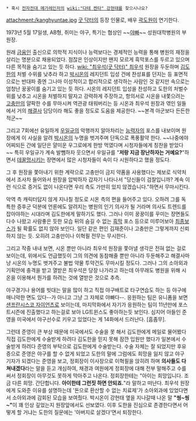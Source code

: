  * 혹시 [[전자전대 메가레인저]]의 [[wiki:"다테 켄타" 강현태]]를 찾으시나요?

attachment:/kanghyuntae.jpg
[[굿 닥터]]의 등장 인물로, 배우 [[곽도원]]이 연기한다.

1973년 5월 17일생, AB형, 취미는 야구, 특기는 협상인 ~~[[야빠]]~~ 성원대학병원의 부원장.

원래 [[금융]]인 출신으로 의학적 지식이나 능력보다는 경제적인 능력을 통해 병원의 재정을 살리는 명분으로 채용되었다. 점잖은 인상이지만 왠지 모르게 흑막포스를 두르고 있으며 다른 목적을 숨기고 있는 듯 하다. [[wiki: "최우석(굿 닥터)" 최우석]] 원장을 두둔하며 [[김도한]]의 처벌 수위를 낮추라 하고 [[박시온]]의 레지던트 입성 건에 찬성표를 던지는 등 표면적으로는 반대파 중엔 그나마 이성적이고 합리적으로 생각하는 사람인 것 같지만 속으로는 엄청난 꿍꿍이를 숨기고 있는 듯 하다. 시온의 레지던트 입성을 찬성하고 도한의 처벌수위를 낮추고 시온을 처벌하지 말자고 강력하게 주장하고, 항의서로 시온을 내쫓으려는 [[고충만]]의 얄팍한 수를 무마시켜 역관광 태워버리는 등 시온과 최우석 원장과 엮인 일들에서 거의 [[해결사]] 담당이라 해도 좋을 정도로 도움을 제공한다. ~~본격 아군보다 든든한 적군~~

그리고 7회에선 유일하게 [[우일규]]의 악행까지 알아차리는 [[능력자]]의 포스를 내보이며 원장에게 이 사실을 알려 [[박시온]]의 누명을 벗겨주며 단독으로 폭풍활약 한다. ~~나중에야 어찌되든 간에 일단은 얄미운 우그로에게 한방 먹였다며 시청자들에게 칭찬을 받았다~~ 특히 우일규가 계속 발뺌하자 웃으면서 우일규를 "'''저랑 지금 장난하자는 거예요?'''"하면서 [[데꿀멍]]시키는 장면에서 많은 시청자들이 속이 다 시원하다고 했을 정도다.

그 후 원장을 쫓아내기 위한 계략으로 고충만이 금지 약품을 사용했다는 제보로 식약처에서 조사차 들어와서 원장을 압박하자 갑자기 나타나서 "당신들이 검찰입니까? 계속 이런 식으로 증거도 없이 나온다면 우리 측도 가만히 있지 않겠습니다."하면서 무마시킨다.

악역 측 캐릭터답지 않게 지나칠 정도로 시온 측의 편을 들어주고 있다. 오하려 그를 독특한 증후군 덕분에 언론에도 알려지는 병원의 인기 의사가 될 거라며 의사도 트렌드를 잡아야하는 시대라며 김도한에게 말하기도 했다. 그러나 이미 꿍꿍이를 꾸미는 장면들도 다수 나왔고 사람좋은 듯한 모습 뒤의 숨길 수 없는 [[흑막]] 포스 등으로 미루어보아 [[최종보스]]가 될 확률도 없지 않아 보인다. 일단 같은 편인 김재준이나 고충만은 그렇게까지 신뢰하지 않는 듯. 오히려 고충만이나 이혁필 전무는 무시한다.

그리고 작중 내내 보면, 시온 뿐만 아니라 최우석 원장을 쫓아낼 생각은 전혀 없는 걸로 보이는데, 위에서도 언급했듯이 그의 의견에 동참해줄 뿐만 아니라 두둔해주고 해결사마냥 시온의 누명도 벗겨주고 불법 약물 투약건도 무마시킬 정도다. 그러나 그의 소아외과 기획안에 충격을 받고 열받은 최우석은 당장 나가라고 하는데 아무래도 병원을 위해 시온을 이용해서 뭔가를 하려는 것에 열받은 것으로 추측.

야구경기나 용어를 빗대는 말을 많이 하고 직접 야구배트로 타구연습도 하는 등 야구에 매니악한 면도 있다--가 아니고 그냥 그 자체로 야빠다--. 응원하는 팀은 유니폼을 보면 [[샌프란시스코 자이언츠]]로 보이는데, 마지막화에서 자기가 응원하는 팀이 11년만에 포스트시즌에 진출했다고 하는걸로 보아 LG트윈스도 좋아하는듯 보인다. 심지어 아들인 준영을 미국에서 야구선수로 키우고 있었다는 게 14화에서 드러난다. [흠좀무]. 

그런데 준영이 큰 부상 때문에 미국에서도 수술을 못 해서 김도한에게 메일로 물어봤다 직접 김도한에게 수술받게 하려다 김도한을 믿지 못해 잠깐 입원만 했다가 일본에서 수술받게 하려다 준영의 부탁으로 김도한에게 수술받는다. 수술 자체는 잘 되었지만 후유증으로 준영은 야구를 할 수 없게 되었고 도한의 말에 그럼에도 희망을 잃지 않고 야구 기자가 되겠다는 준영을 보고, 정회장이 이사장으로 이혁필을 앉히려 하며 '''의사들도 다 쳐내겠다'''라는 말을 듣고 개심하여, 채경과 여원에게 정회장에 대해 전부 말해주고 수를 써서 정회장이 아무것도 못하게 막아주고 나온다. 정회장한테는 "아이는 희망입니다. 조금 다른 희망. 간단합니다. '''아이한테 그런짓 하면 안되죠.'''"라 말하고 떠난다. 최우석 원장에게 도와준 이유를 설명하는데 '돈으로 환산할 수 없는 치료제'가 소아외과에 있었다면서 소아외과에 감회된 모습을 보여줬다. 박시온이 강현태 옆을 지나갈때 나온 말 '''"씽~씽~"'''이 꽤 인상 깊었는지 원장앞에서도 선보였다. 이후 도한을 진심으로 존경한다면서 어떻게 할 거냐는 도한의 질문에는 '아버지로 살겠다'면서 퇴장한다.
